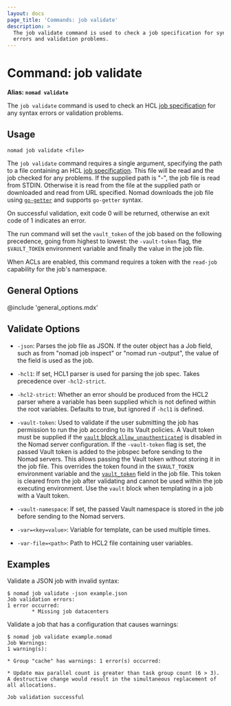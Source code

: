 ```yaml
---
layout: docs
page_title: 'Commands: job validate'
description: >
  The job validate command is used to check a job specification for syntax
  errors and validation problems.
---
```


# Command: job validate

**Alias: `nomad validate`**

The `job validate` command is used to check an HCL [job specification] for any
syntax errors or validation problems.

## Usage

```plaintext
nomad job validate <file>
```

The `job validate` command requires a single argument, specifying the path to a
file containing an HCL [job specification]. This file will be read and the job
checked for any problems. If the supplied path is "-", the job file is read from
STDIN. Otherwise it is read from the file at the supplied path or downloaded and
read from URL specified. Nomad downloads the job file using [`go-getter`] and
supports `go-getter` syntax.

On successful validation, exit code 0 will be returned, otherwise an exit code
of 1 indicates an error.

The run command will set the `vault_token` of the job based on the following
precedence, going from highest to lowest: the `-vault-token` flag, the
`$VAULT_TOKEN` environment variable and finally the value in the job file.

When ACLs are enabled, this command requires a token with the `read-job`
capability for the job's namespace.

## General Options

@include 'general_options.mdx'

## Validate Options

- `-json`: Parses the job file as JSON. If the outer object has a Job field,
  such as from "nomad job inspect" or "nomad run -output", the value of the
  field is used as the job.

- `-hcl1`: If set, HCL1 parser is used for parsing the job spec. Takes
  precedence over `-hcl2-strict`.

- `-hcl2-strict`: Whether an error should be produced from the HCL2 parser where
  a variable has been supplied which is not defined within the root variables.
  Defaults to true, but ignored if `-hcl1` is defined.

- `-vault-token`: Used to validate if the user submitting the job has
  permission to run the job according to its Vault policies. A Vault token must
  be supplied if the [`vault` block `allow_unauthenticated`] is disabled in
  the Nomad server configuration. If the `-vault-token` flag is set, the passed
  Vault token is added to the jobspec before sending to the Nomad servers. This
  allows passing the Vault token without storing it in the job file. This
  overrides the token found in the `$VAULT_TOKEN` environment variable and the
  [`vault_token`] field in the job file. This token is cleared from the job
  after validating and cannot be used within the job executing environment. Use
  the `vault` block when templating in a job with a Vault token.

- `-vault-namespace`: If set, the passed Vault namespace is stored in the job
  before sending to the Nomad servers.

- `-var=<key=value>`: Variable for template, can be used multiple times.

- `-var-file=<path>`: Path to HCL2 file containing user variables.

## Examples

Validate a JSON job with invalid syntax:

```shell-session
$ nomad job validate -json example.json
Job validation errors:
1 error occurred:
        * Missing job datacenters
```

Validate a job that has a configuration that causes warnings:

```shell-session
$ nomad job validate example.nomad
Job Warnings:
1 warning(s):

* Group "cache" has warnings: 1 error(s) occurred:

* Update max parallel count is greater than task group count (6 > 3). A destructive change would result in the simultaneous replacement of all allocations.

Job validation successful
```

[`go-getter`]: https://github.com/hashicorp/go-getter
[job specification]: /docs/job-specification
[`vault` block `allow_unauthenticated`]: /docs/configuration/vault#allow_unauthenticated
[`vault_token`]: /docs/job-specification/job#vault_token
